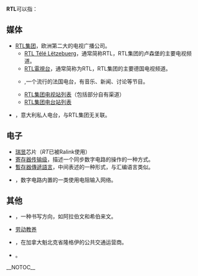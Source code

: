 {{selfref|关于维基百科中的隱退，请见[[Wikipedia:RTL|Wikipedia:RTL]]}}
'''RTL'''可以指：

==媒体==
* [[RTL集团|RTL集团]]，欧洲第二大的电视广播公司。
** [[RTL_Télé_Lëtzebuerg|RTL Télé Lëtzebuerg]]，通常简称RTL，RTL集团的卢森堡的主要电视频道。
** [[RTL電視台|RTL電視台]]，通常简称为RTL，RTL集团的主要德国电视频道。
** {{link-en|RTL (法国电台)|RTL (French radio)}},一个流行的法国电台，有音乐、新闻、讨论等节目。
** [[RTL集团#电视站|RTL集团电视站列表]]（包括部分自有渠道）
** [[RTL集团#电台站|RTL集团电台站列表]]
* {{link-en|RTL 102.5|RTL 102.5}}，意大利私人电台，与RTL集团无关联。

==电子==
* [[瑞昱|瑞昱]]芯片（''RT''已被Ralink使用）
* [[寄存器传输级|寄存器传输级]]，描述一个同步数字电路的操作的一种方式。
* [[暫存器傳遞語言|暫存器傳遞語言]]，中间表述的一种形式，与汇编语言类似。
* {{link-en|电阻晶体管逻辑|Resistor–transistor logic}}，数字电路内置的一类使用电阻输入网络。

==其他==
* {{link-en|从右到左|Right-to-left}}，一种书写方向，如阿拉伯文和希伯来文。
* [[劳动教养|劳动教养]]
* {{lang|fr|''[[Réseau_de_transport_de_Longueuil|Réseau de transport de Longueuil]]''}}，在加拿大魁北克省隆格伊的公共交通运营商。
* {{link-en|纤维增强塑料|Fibre-reinforced plastic}}。
__NOTOC__
{{disambig}}